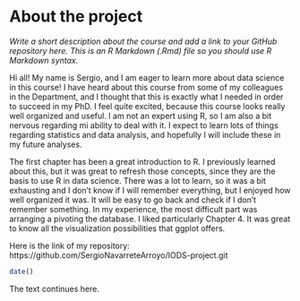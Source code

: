 
# About the project

*Write a short description about the course and add a link to your GitHub repository here. This is an R Markdown (.Rmd) file so you should use R Markdown syntax.*

Hi all! My name is Sergio, and I am eager to learn more about data science in this course! I have heard about this course from some of my colleagues in the Department, and I thought that this is exactly what I needed in order to succeed in my PhD. 
I feel quite excited, because this course looks really well organized and useful. I am not an expert using R, so I am also a bit nervous regarding mi ability to deal with it. I expect to learn lots of things regarding statistics and data analysis, and hopefully I will include these in my future analyses. 

The first chapter has been a great introduction to R. I previously learned about this, but it was great to refresh those concepts, since they are the basis to use R in data science. 
There was a lot to learn, so it was a bit exhausting and I don't know if I will remember everything, but I enjoyed how well organized it was. It will be easy to go back and check if I don't remember something. In my experience, the most difficult part was arranging a pivoting the database.
I liked particularly Chapter 4. It was great to know all the visualization possibilities that ggplot offers. 

Here is the link of my repository: https://github.com/SergioNavarreteArroyo/IODS-project.git

```{r}

date()

```
The text continues here.

